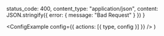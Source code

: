
  status_code: 400,
  content_type: "application/json",
  content: JSON.stringify({
    error: {
      message: "Bad Request"
    }
  })
}

  <ConfigExample config={{ actions: [{ type, config }] }} />
)